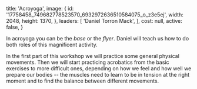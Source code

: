 
  title: 'Acroyoga',
  image: {
    id: '17758458_749682778523570_6932972636510584075_o_z3e5ej',
    width: 2048,
    height: 1370,
  },
  leaders: [
    'Daniel Torron Mack',
  ],
  cost: null,
  active: false,
}

In acroyoga you can be the _base_ or the _flyer_. Daniel will teach us how to do both roles of this magnificent activity.

In the first part of this workshop we will practice some general physical movements. Then we will start practicing acrobatics from the basic exercises to more difficult ones, depending on how we feel and how well we prepare our bodies -- the muscles need to learn to be in tension at the right moment and to find the balance between different movements.

